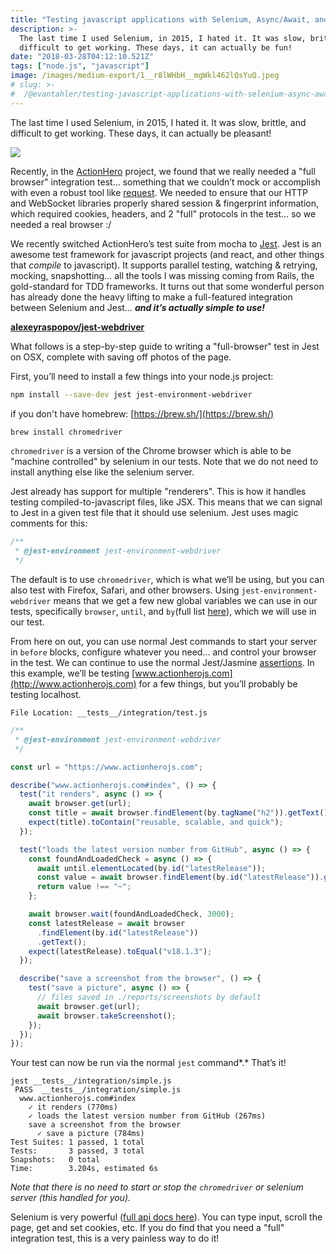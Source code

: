 ```yaml
---
title: "Testing javascript applications with Selenium, Async/Await, and Jest"
description: >-
  The last time I used Selenium, in 2015, I hated it. It was slow, brittle, and
  difficult to get working. These days, it can actually be fun!
date: "2018-03-28T04:12:10.521Z"
tags: ["node.js", "javascript"]
image: /images/medium-export/1__r8lWHbH__mgWkl462lQsYuQ.jpeg
# slug: >-
#  /@evantahler/testing-javascript-applications-with-selenium-async-await-and-jest-7580ed074f2b
---
```


The last time I used Selenium, in 2015, I hated it. It was slow, brittle, and difficult to get working. These days, it can actually be pleasant!

![](/images/medium-export/1__r8lWHbH__mgWkl462lQsYuQ.jpeg)

Recently, in the [ActionHero](https://www.actionherojs.com) project, we found that we really needed a "full browser" integration test… something that we couldn’t mock or accomplish with even a robust tool like [request](https://github.com/request/request). We needed to ensure that our HTTP and WebSocket libraries properly shared session & fingerprint information, which required cookies, headers, and 2 "full" protocols in the test… so we needed a real browser :/

We recently switched ActionHero’s test suite from mocha to [Jest](https://facebook.github.io/jest/). Jest is an awesome test framework for javascript projects (and react, and other things that _compile_ to javascript). It supports parallel testing, watching & retrying, mocking, snapshotting… all the tools I was missing coming from Rails, the gold-standard for TDD frameworks. It turns out that some wonderful person has already done the heavy lifting to make a full-featured integration between Selenium and Jest… **_and it’s actually simple to use!_**

[**alexeyraspopov/jest-webdriver**](https://github.com/alexeyraspopov/jest-webdriver)

What follows is a step-by-step guide to writing a "full-browser" test in Jest on OSX, complete with saving off photos of the page.

First, you’ll need to install a few things into your node.js project:

```bash
npm install --save-dev jest jest-environment-webdriver
```

if you don't have homebrew: [https://brew.sh/](https://brew.sh/)

```bash
brew install chromedriver
```

`chromedriver` is a version of the Chrome browser which is able to be "machine controlled" by selenium in our tests. Note that we do not need to install anything else like the selenium server.

Jest already has support for multiple "renderers". This is how it handles testing compiled-to-javascript files, like JSX. This means that we can signal to Jest in a given test file that it should use selenium. Jest uses magic comments for this:

```js
/**
 * @jest-environment jest-environment-webdriver
 */
```

The default is to use `chromedriver`, which is what we’ll be using, but you can also test with Firefox, Safari, and other browsers. Using `jest-environment-webdriver` means that we get a few new global variables we can use in our tests, specifically `browser`, `until`, and `by`(full list [here](https://github.com/alexeyraspopov/jest-webdriver/tree/master/packages/jest-environment-webdriver)), which we will use in our test.

From here on out, you can use normal Jest commands to start your server in `before` blocks, configure whatever you need… and control your browser in the test. We can continue to use the normal Jest/Jasmine [assertions](https://facebook.github.io/jest/docs/en/expect.html). In this example, we’ll be testing [www.actionherojs.com](http://www.actionherojs.com) for a few things, but you’ll probably be testing localhost.

`File Location: __tests__/integration/test.js`

```js
/**
 * @jest-environment jest-environment-webdriver
 */

const url = "https://www.actionherojs.com";

describe("www.actionherojs.com#index", () => {
  test("it renders", async () => {
    await browser.get(url);
    const title = await browser.findElement(by.tagName("h2")).getText();
    expect(title).toContain("reusable, scalable, and quick");
  });

  test("loads the latest version number from GitHub", async () => {
    const foundAndLoadedCheck = async () => {
      await until.elementLocated(by.id("latestRelease"));
      const value = await browser.findElement(by.id("latestRelease")).getText();
      return value !== "~";
    };

    await browser.wait(foundAndLoadedCheck, 3000);
    const latestRelease = await browser
      .findElement(by.id("latestRelease"))
      .getText();
    expect(latestRelease).toEqual("v18.1.3");
  });

  describe("save a screenshot from the browser", () => {
    test("save a picture", async () => {
      // files saved in ./reports/screenshots by default
      await browser.get(url);
      await browser.takeScreenshot();
    });
  });
});
```

Your test can now be run via the normal `jest` command*.* That’s it!

```raw
jest __tests__/integration/simple.js
 PASS  __tests__/integration/simple.js
  www.actionherojs.com#index
    ✓ it renders (770ms)
    ✓ loads the latest version number from GitHub (267ms)
    save a screenshot from the browser
      ✓ save a picture (784ms)
Test Suites: 1 passed, 1 total
Tests:       3 passed, 3 total
Snapshots:   0 total
Time:        3.204s, estimated 6s
```

_Note that there is no need to start or stop the `chromedriver` or selenium server (this handled for you)._

Selenium is very powerful ([full api docs here](http://seleniumhq.github.io/selenium/docs/api/javascript/)). You can type input, scroll the page, get and set cookies, etc. If you do find that you need a "full" integration test, this is a very painless way to do it!
